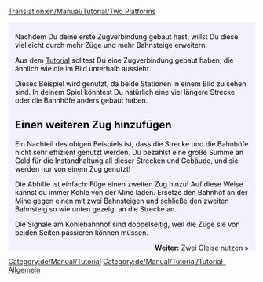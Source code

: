 [[Translation:en/Manual/Tutorial/Two Platforms]]

{{en/Tabs|2|1
|de/Manual/Tutorial/Zwei Bahnsteige|Zwei Bahnsteige<!--
-->|de/Manual/Tutorial/Zwei Gleise|Zwei Gleise}}
<div style="padding:.5em 1em 1em 1em; border-top:none; background-color:#f1f2fe; color:#000;">
{{de/Manual/Tutorial/Tutorial}}
Nachdem Du deine erste Zugverbindung gebaut hast, willst Du diese vielleicht durch mehr Züge und mehr Bahnsteige erweitern.

Aus dem [[de/Manual/Tutorial/Tutorial|Tutorial]] solltest Du eine Zugverbindung gebaut haben, die ähnlich wie die im Bild unterhalb aussieht.
{{en/Phototable|[[File:en/Manual/Tutorial/Singletrain.png|400px]]|Zwei Bahnhöfe und ein Zug.|none}}

Dieses Beispiel wird genutzt, da beide Stationen in einem Bild zu sehen sind. In deinem Spiel könntest Du natürlich eine viel längere Strecke oder die Bahnhöfe anders gebaut haben.

== Einen weiteren Zug hinzufügen ==
Ein Nachteil des obigen Beispiels ist, dass die Strecke und die Bahnhöfe nicht sehr effizient genutzt werden. Du bezahlst eine große Summe an Geld für die Instandhaltung all dieser Strecken und Gebäude, und sie werden nur von einem Zug genutzt!


Die Abhilfe ist einfach: Füge einen zweiten Zug hinzu! Auf diese Weise kannst du immer Kohle von der Mine laden. Ersetze den Bahnhof an der Mine gegen einen mit zwei Bahnsteigen und schließe den zweiten Bahnsteig so wie unten gezeigt an die Strecke an.
{{en/Phototable|[[File:en/Manual/Tutorial/TwotrainsOnetrack.png|400px]]|Kohlebahnhof mit zwei Bahnsteigen.|none}}

Die Signale am Kohlebahnhof sind doppelseitig, weil die Züge sie von beiden Seiten passieren können müssen.

<span style="float: right">[[de/Manual/Tutorial/Zwei Gleise|'''Weiter:''' Zwei Gleise nutzen]] &raquo;</span>
</div>

[[Category:de/Manual/Tutorial]]
[[Category:de/Manual/Tutorial/Tutorial-Allgemein]]